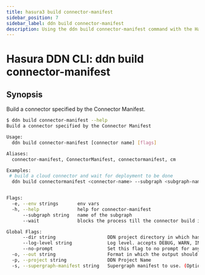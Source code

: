 ```yaml
---
title: hasura3 build connector-manifest
sidebar_position: 7
sidebar_label: ddn build connector-manifest
description: Using the ddn build connector-manifest command with the Hasura CLI
---
```


# Hasura DDN CLI: ddn build connector-manifest 

## Synopsis
Build a connector specified by the Connector Manifest.

```bash
$ ddn build connector-manifest --help
Build a connector specified by the Connector Manifest

Usage:
  ddn build connector-manifest [connector name] [flags]

Aliases:
  connector-manifest, ConnectorManifest, connectormanifest, cm

Examples:
 # build a cloud connector and wait for deployment to be done
  ddn build connectormanifest <connector-name> --subgraph <subgraph-name> --wait


Flags:
  -e, --env strings       env vars
  -h, --help              help for connector-manifest
      --subgraph string   name of the subgraph
      --wait              blocks the process till the connector build is done (Applicable only for cloud>

Global Flags:
      --dir string                   DDN project directory in which hasura.yaml is present (default ".")
      --log-level string             Log level. accepts DEBUG, WARN, INFO, ERROR, FATAL (default "INFO")
      --no-prompt                    Set this flag to no prompt for anything, the command fails if any input is missing
  -o, --out string                   Format in which the output should be printed, accepts table, json and yaml (default "table")
  -p, --project string               DDN Project Name
  -s, --supergraph-manifest string   Supergraph manifest to use. (Optional. DefaultSupergraphManifest used  if not provided)
```

